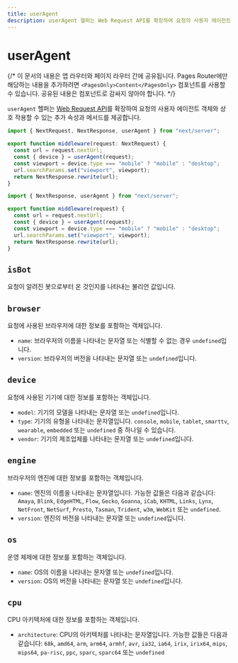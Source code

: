 ```yaml
---
title: userAgent
description: userAgent 헬퍼는 Web Request API를 확장하여 요청의 사용자 에이전트 객체와 상호 작용할 수 있는 추가 속성과 메서드를 제공합니다.
---
```


# userAgent

{/* 이 문서의 내용은 앱 라우터와 페이지 라우터 간에 공유됩니다. Pages Router에만 해당하는 내용을 추가하려면 `<PagesOnly>Content</PagesOnly>` 컴포넌트를 사용할 수 있습니다. 공유된 내용은 컴포넌트로 감싸지 않아야 합니다. */}

`userAgent` 헬퍼는 [Web Request API](https://developer.mozilla.org/docs/Web/API/Request)를 확장하여 요청의 사용자 에이전트 객체와 상호 작용할 수 있는 추가 속성과 메서드를 제공합니다.

```ts filename="middleware.ts" switcher
import { NextRequest, NextResponse, userAgent } from "next/server";

export function middleware(request: NextRequest) {
  const url = request.nextUrl;
  const { device } = userAgent(request);
  const viewport = device.type === "mobile" ? "mobile" : "desktop";
  url.searchParams.set("viewport", viewport);
  return NextResponse.rewrite(url);
}
```

```js filename="middleware.js" switcher
import { NextResponse, userAgent } from "next/server";

export function middleware(request) {
  const url = request.nextUrl;
  const { device } = userAgent(request);
  const viewport = device.type === "mobile" ? "mobile" : "desktop";
  url.searchParams.set("viewport", viewport);
  return NextResponse.rewrite(url);
}
```

## `isBot`

요청이 알려진 봇으로부터 온 것인지를 나타내는 불리언 값입니다.

## `browser`

요청에 사용된 브라우저에 대한 정보를 포함하는 객체입니다.

- `name`: 브라우저의 이름을 나타내는 문자열 또는 식별할 수 없는 경우 `undefined`입니다.
- `version`: 브라우저의 버전을 나타내는 문자열 또는 `undefined`입니다.

## `device`

요청에 사용된 기기에 대한 정보를 포함하는 객체입니다.

- `model`: 기기의 모델을 나타내는 문자열 또는 `undefined`입니다.
- `type`: 기기의 유형을 나타내는 문자열입니다. `console`, `mobile`, `tablet`, `smarttv`, `wearable`, `embedded` 또는 `undefined` 중 하나일 수 있습니다.
- `vendor`: 기기의 제조업체를 나타내는 문자열 또는 `undefined`입니다.

## `engine`

브라우저의 엔진에 대한 정보를 포함하는 객체입니다.

- `name`: 엔진의 이름을 나타내는 문자열입니다. 가능한 값들은 다음과 같습니다: `Amaya`, `Blink`, `EdgeHTML`, `Flow`, `Gecko`, `Goanna`, `iCab`, `KHTML`, `Links`, `Lynx`, `NetFront`, `NetSurf`, `Presto`, `Tasman`, `Trident`, `w3m`, `WebKit` 또는 `undefined`.
- `version`: 엔진의 버전을 나타내는 문자열 또는 `undefined`입니다.

## `os`

운영 체제에 대한 정보를 포함하는 객체입니다.

- `name`: OS의 이름을 나타내는 문자열 또는 `undefined`입니다.
- `version`: OS의 버전을 나타내는 문자열 또는 `undefined`입니다.

## `cpu`

CPU 아키텍처에 대한 정보를 포함하는 객체입니다.

- `architecture`: CPU의 아키텍처를 나타내는 문자열입니다. 가능한 값들은 다음과 같습니다: `68k`, `amd64`, `arm`, `arm64`, `armhf`, `avr`, `ia32`, `ia64`, `irix`, `irix64`, `mips`, `mips64`, `pa-risc`, `ppc`, `sparc`, `sparc64` 또는 `undefined`
